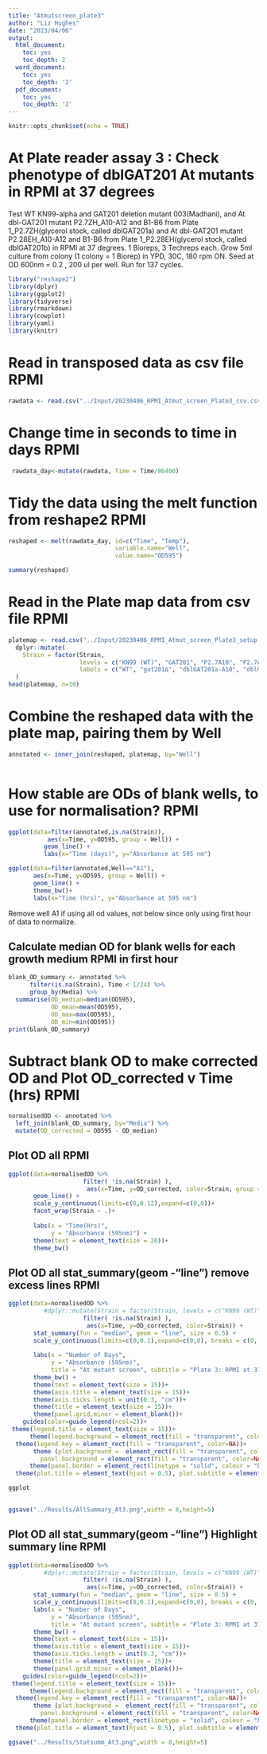 ```yaml
---
title: "Atmutscreen_plate3"
author: "Liz Hughes"
date: "2023/04/06"
output: 
  html_document:
    toc: yes
    toc_depth: 2
  word_document:
    toc: yes
    toc_depth: '2'
  pdf_document:
    toc: yes
    toc_depth: '2'
---
```


```r
knitr::opts_chunk$set(echo = TRUE)
```


# At Plate reader assay 3 : Check phenotype of dblGAT201 At mutants in RPMI at 37 degrees

Test WT KN99-alpha and GAT201 deletion mutant 003(Madhani), and At dbl-GAT201 mutant P2.7ZH_A10-A12 and B1-B6 from Plate 1_P2.7ZH(glycerol stock, called dblGAT201a) and At dbl-GAT201 mutant P2.28EH_A10-A12 and B1-B6 from Plate 1_P2.28EH(glycerol stock, called dblGAT201b) in RPMI at 37 degrees.
1 Bioreps, 3 Techreps each.
Grow 5ml culture from colony (1 colony = 1 Biorep) in YPD, 30C, 180 rpm ON.
Seed at OD 600nm = 0.2 , 200 ul per well.
Run for 137 cycles.

```r

library("reshape2")
library(dplyr)
library(ggplot2)
library(tidyverse)
library(rmarkdown)
library(cowplot)
library(yaml)
library(knitr)
```



# Read in transposed data as csv file RPMI

```r

rawdata <- read.csv("../Input/20230406_RPMI_Atmut_screen_Plate3_csv.csv")

```

# Change time in seconds to time in days RPMI

```r

 rawdata_day<-mutate(rawdata, Time = Time/86400)

```

# Tidy the data using the melt function from reshape2 RPMI

```r

reshaped <- melt(rawdata_day, id=c("Time", "Temp"), 
                              variable.name="Well",
                              value.name="OD595")

summary(reshaped)
```

# Read in the Plate map data from csv file RPMI

```r

platemap <- read.csv("../Input/20230406_RPMI_Atmut_screen_Plate3_setup.csv") %>%     
  dplyr::mutate(
    Strain = factor(Strain, 
                    levels = c("KN99 (WT)", "GAT201", "P2.7A10", "P2.7A11","P2.7A12","P2.7B1","P2.7B2","P2.7B3","P2.7B4","P2.7B5","P2.7B6","P2.28A10", "P2.28A11","P2.28A12","P2.28B1","P2.28B2","P2.28B3","P2.28B4","P2.28B5","P2.28B6"),
                    labels = c("WT", "gat201∆", "dblGAT201a-A10", "dblGAT201a-A11","dblGAT201a-A12","dblGAT201a-B1","dblGAT201a-B2","dblGAT201a-B3","dblGAT201a-B4","dblGAT201a-B5","dblGAT201a-B6", "dblGAT201b-A10","dblGAT201b-A11","dblGAT201b-A12","dblGAT201b-B1","dblGAT201b-B2","dblGAT201b-B3","dblGAT201b-B4","dblGAT201b-B5","dblGAT201b-B6"))
  )
head(platemap, n=10)


```

# Combine the reshaped data with the plate map, pairing them by Well 

```r

annotated <- inner_join(reshaped, platemap, by="Well")
 
```

# How stable are ODs of blank wells, to use for normalisation? RPMI

```r

ggplot(data=filter(annotated,is.na(Strain)),
           aes(x=Time, y=OD595, group = Well)) + 
          geom_line() + 
          labs(x="Time (days)", y="Absorbance at 595 nm")
```


```r

ggplot(data=filter(annotated,Well=="A1"), 
       aes(x=Time, y=OD595, group = Well)) + 
       geom_line() + 
       theme_bw()+
       labs(x="Time (hrs)", y="Absorbance at 595 nm")

```


Remove well A1 if using all od values, not below since only using first hour of data to normalize.

## Calculate median OD for blank wells for each growth medium RPMI in first hour


```r

blank_OD_summary <- annotated %>%
      filter(is.na(Strain), Time < 1/24) %>%
      group_by(Media) %>%
  summarise(OD_median=median(OD595),
            OD_mean=mean(OD595),
            OD_max=max(OD595),
            OD_min=min(OD595))
print(blank_OD_summary)
```

# Subtract blank OD to make corrected OD and Plot OD_corrected v Time (hrs) RPMI

```r

normalisedOD <- annotated %>%
  left_join(blank_OD_summary, by="Media") %>%
  mutate(OD_corrected = OD595 - OD_median)

```

## Plot OD all RPMI

```r

ggplot(data=normalisedOD %>%
                     filter( !is.na(Strain) ), 
                      aes(x=Time, y=OD_corrected, color=Strain, group = Well)) + 
       geom_line() + 
       scale_y_continuous(limits=c(0,0.12),expand=c(0,0))+
       facet_wrap(Strain ~ .)+
  
       labs(x = "Time(Hrs)",
            y = "Absorbance (595nm)") +
       theme(text = element_text(size = 20))+
       theme_bw()
```


## Plot OD all stat_summary(geom -"line") remove excess lines RPMI

```r

ggplot(data=normalisedOD %>%
          #dplyr::mutate(Strain = factor(Strain, levels = c("KN99 (WT)", "GAT201", "P2.7A10","P2.7A11","P2.7A12","P2.7B1","P2.7B2","P2.7B3","P2.7B4","P2.7B5","P2.7B6","P2.28A10","P2.28A11","P2.28A12","P2.28B1","P2.28B2","P2.28B3","P2.28B4","P2.28B5","P2.28B6" )))%>%
                     filter( !is.na(Strain) ), 
                      aes(x=Time, y=OD_corrected, color=Strain)) + 
       stat_summary(fun = "median", geom = "line", size = 0.5) +
       scale_y_continuous(limits=c(0,0.1),expand=c(0,0), breaks = c(0, 0.05, 0.1)) +
  
       labs(x = "Number of Days",
            y = "Absorbance (595nm)",
            title = "At mutant screen", subtitle = "Plate 3: RPMI at 37 degrees") +
       theme_bw() +
       theme(text = element_text(size = 15))+
       theme(axis.title = element_text(size = 15))+
       theme(axis.ticks.length = unit(0.3, "cm"))+
       theme(title = element_text(size = 15))+
       theme(panel.grid.minor = element_blank())+
    guides(color=guide_legend(ncol=2))+
 theme(legend.title = element_text(size = 15))+
      theme(legend.background = element_rect(fill = "transparent", color=NA))+
  theme(legend.key = element_rect(fill = "transparent", color=NA))+
       theme (plot.background =  element_rect(fill = "transparent", color=NA), 
         panel.background = element_rect(fill = "transparent", color=NA),)+
      theme(panel.border = element_rect(linetype = "solid", colour = "black", size = 2))+
  theme(plot.title = element_text(hjust = 0.5), plot.subtitle = element_text(hjust = 0.5) )

ggplot
       
```


```r

ggsave("../Results/AllSummary_At3.png",width = 8,height=5)
```


## Plot OD all stat_summary(geom -"line") Highlight summary line RPMI

```r

ggplot(data=normalisedOD %>%
          #dplyr::mutate(Strain = factor(Strain, levels = c("KN99 (WT)", "GAT201", "P2.7A10","P2.7A11","P2.7A12","P2.7B1","P2.7B2","P2.7B3","P2.7B4","P2.7B5","P2.7B6","P2.28A10","P2.28A11","P2.28A12","P2.28B1","P2.28B2","P2.28B3","P2.28B4","P2.28B5","P2.28B6" )))%>%
                     filter( !is.na(Strain) ), 
                      aes(x=Time, y=OD_corrected, color=Strain)) + 
       stat_summary(fun = "median", geom = "line", size = 0.5) +
       scale_y_continuous(limits=c(0,0.1),expand=c(0,0), breaks = c(0, 0.05, 0.1)) +
       labs(x = "Number of Days",
            y = "Absorbance (595nm)",
            title = "At mutant screen", subtitle = "Plate 3: RPMI at 37 degrees") +
       theme_bw() +
       theme(text = element_text(size = 15))+
       theme(axis.title = element_text(size = 15))+
       theme(axis.ticks.length = unit(0.3, "cm"))+
       theme(title = element_text(size = 15))+
       theme(panel.grid.minor = element_blank())+
    guides(color=guide_legend(ncol=2))+
 theme(legend.title = element_text(size = 15))+
      theme(legend.background = element_rect(fill = "transparent", color=NA))+
  theme(legend.key = element_rect(fill = "transparent", color=NA))+
       theme (plot.background =  element_rect(fill = "transparent", color=NA), 
         panel.background = element_rect(fill = "transparent", color=NA),)+
      theme(panel.border = element_rect(linetype = "solid", colour = "black", size = 2))+
  theme(plot.title = element_text(hjust = 0.5), plot.subtitle = element_text(hjust = 0.5) )
```

```r

ggsave("../Results/Statsumm_At3.png",width = 8,height=5)
```



